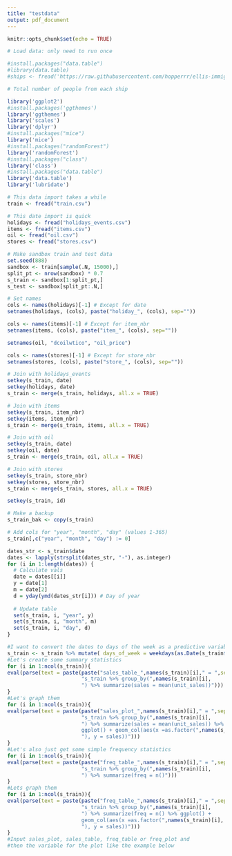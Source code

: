 ```yaml
---
title: "testdata"
output: pdf_document
---
```


```r
knitr::opts_chunk$set(echo = TRUE)
```

```r

# Load data: only need to run once

#install.packages("data.table")
#library(data.table)
#ships <- fread('https://raw.githubusercontent.com/hopperrr/ellis-immigration-by-ship/gh-pages/data/trips.tsv')

# Total number of people from each ship

library('ggplot2')
#install.packages('ggthemes')
library('ggthemes')
library('scales')
library('dplyr')
#install.packages("mice")
library('mice')
#install.packages("randomForest")
library('randomForest')
#install.packages("class")
library('class')
#install.packages("data.table")
library('data.table')
library('lubridate')

```

```r

# This data import takes a while
train <- fread("train.csv")

```


```r

# This date import is quick
holidays <- fread("holidays_events.csv")
items <- fread("items.csv")
oil <- fread("oil.csv")
stores <- fread("stores.csv")

# Make sandbox train and test data
set.seed(888)
sandbox <- train[sample(.N, 15000),]
split_pt <- nrow(sandbox) * 0.7
s_train <- sandbox[1:split_pt,]
s_test <- sandbox[split_pt:.N,]

```

```r

# Set names
cols <- names(holidays)[-1] # Except for date
setnames(holidays, (cols), paste("holiday_", (cols), sep=""))

cols <- names(items)[-1] # Except for item_nbr
setnames(items, (cols), paste("item_", (cols), sep=""))

setnames(oil, "dcoilwtico", "oil_price")

cols <- names(stores)[-1] # Except for store_nbr
setnames(stores, (cols), paste("store_", (cols), sep=""))

# Join with holidays_events
setkey(s_train, date)
setkey(holidays, date)
s_train <- merge(s_train, holidays, all.x = TRUE)

# Join with items
setkey(s_train, item_nbr)
setkey(items, item_nbr)
s_train <- merge(s_train, items, all.x = TRUE)

# Join with oil
setkey(s_train, date)
setkey(oil, date)
s_train <- merge(s_train, oil, all.x = TRUE)

# Join with stores
setkey(s_train, store_nbr)
setkey(stores, store_nbr)
s_train <- merge(s_train, stores, all.x = TRUE)

setkey(s_train, id)

# Make a backup
s_train_bak <- copy(s_train)

```


```r

# Add cols for "year", "month", "day" (values 1-365)
s_train[,c("year", "month", "day") := 0]

dates_str <- s_train$date
dates <- lapply(strsplit(dates_str, "-"), as.integer)
for (i in 1:length(dates)) {
  # Calculate vals
  date = dates[[i]]
  y = date[1]
  m = date[2]
  d = yday(ymd(dates_str[i])) # Day of year
  
  # Update table
  set(s_train, i, "year", y)
  set(s_train, i, "month", m)
  set(s_train, i, "day", d)
}

```

```r
#I want to convert the dates to days of the week as a predictive variable
s_train <- s_train %>% mutate( days_of_week = weekdays(as.Date(s_train$date,'%Y-%m-%d')))
#Let's create some summary statistics
for (i in 1:ncol(s_train)){
eval(parse(text = paste(paste("sales_table_",names(s_train)[i]," = ",sep = ""),
                        "s_train %>% group_by(",names(s_train)[i],
                        ") %>% summarize(sales = mean(unit_sales))")))
}
#Let's graph them
for (i in 1:ncol(s_train)){
eval(parse(text = paste(paste("sales_plot_",names(s_train)[i]," = ",sep = ""),
                        "s_train %>% group_by(",names(s_train)[i],
                        ") %>% summarize(sales = mean(unit_sales)) %>% 
                        ggplot() + geom_col(aes(x =as.factor(",names(s_train)[i],
                        "), y = sales))")))
}
#Let's also just get some simple frequency statistics
for (i in 1:ncol(s_train)){
eval(parse(text = paste(paste("freq_table_",names(s_train)[i]," = ",sep = ""),
                        "s_train %>% group_by(",names(s_train)[i],
                        ") %>% summarize(freq = n()")))
}
#Lets graph them
for (i in 1:ncol(s_train)){
eval(parse(text = paste(paste("freq_table_",names(s_train)[i]," = ",sep = ""),
                        "s_train %>% group_by(",names(s_train)[i],
                        ") %>% summarize(freq = n() %>% ggplot() + 
                        geom_col(aes(x =as.factor(",names(s_train)[i],
                        "), y = sales))")))
}
#Input sales_plot, sales_table, freq_table or freq_plot and 
#then the variable for the plot like the example below



```
